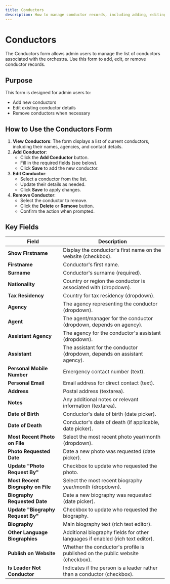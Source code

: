 ```yaml
---
title: Conductors
description: How to manage conductor records, including adding, editing, and removing conductor entries.
---
```


# Conductors

The Conductors form allows admin users to manage the list of conductors associated with the orchestra. Use this form to add, edit, or remove conductor records.

## Purpose
This form is designed for admin users to:
- Add new conductors
- Edit existing conductor details
- Remove conductors when necessary

## How to Use the Conductors Form

1. **View Conductors**: The form displays a list of current conductors, including their names, agencies, and contact details.
2. **Add Conductor**:
   - Click the **Add Conductor** button.
   - Fill in the required fields (see below).
   - Click **Save** to add the new conductor.
3. **Edit Conductor**:
   - Select a conductor from the list.
   - Update their details as needed.
   - Click **Save** to apply changes.
4. **Remove Conductor**:
   - Select the conductor to remove.
   - Click the **Delete** or **Remove** button.
   - Confirm the action when prompted.

## Key Fields
| Field                        | Description                                                                 |
|------------------------------|-----------------------------------------------------------------------------|
| **Show Firstname**           | Display the conductor's first name on the website (checkbox).              |
| **Firstname**                | Conductor's first name.                                                    |
| **Surname**                  | Conductor's surname (required).                                          |
| **Nationality**              | Country or region the conductor is associated with (dropdown).          |
| **Tax Residency**            | Country for tax residency (dropdown).                                    |
| **Agency**                   | The agency representing the conductor (dropdown).                        |
| **Agent**                    | The agent/manager for the conductor (dropdown, depends on agency).      |
| **Assistant Agency**         | The agency for the conductor's assistant (dropdown).                    |
| **Assistant**                | The assistant for the conductor (dropdown, depends on assistant agency).|
| **Personal Mobile Number**   | Emergency contact number (text).                                        |
| **Personal Email**           | Email address for direct contact (text).                                |
| **Address**                  | Postal address (textarea).                                             |
| **Notes**                    | Any additional notes or relevant information (textarea).               |
| **Date of Birth**            | Conductor's date of birth (date picker).                              |
| **Date of Death**            | Conductor's date of death (if applicable, date picker).              |
| **Most Recent Photo on File**| Select the most recent photo year/month (dropdown).                   |
| **Photo Requested Date**     | Date a new photo was requested (date picker).                        |
| **Update "Photo Request By"**| Checkbox to update who requested the photo.                           |
| **Most Recent Biography on File**| Select the most recent biography year/month (dropdown).           |
| **Biography Requested Date** | Date a new biography was requested (date picker).                    |
| **Update "Biography Request By"**| Checkbox to update who requested the biography.                   |
| **Biography**                 | Main biography text (rich text editor).                               |
| **Other Language Biographies**| Additional biography fields for other languages if enabled (rich text editor).|
| **Publish on Website**       | Whether the conductor's profile is published on the public website (checkbox).|
| **Is Leader Not Conductor**  | Indicates if the person is a leader rather than a conductor (checkbox).|


